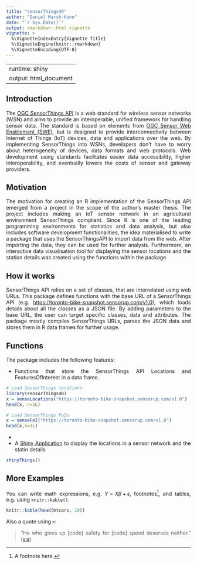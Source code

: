 ```yaml
---
title: "sensorThings4R"
author: "Daniel Marsh-Hunn"
date: "`r Sys.Date()`"
output: rmarkdown::html_vignette
vignette: >
  %\VignetteIndexEntry{Vignette Title}
  %\VignetteEngine{knitr::rmarkdown}
  %\VignetteEncoding{UTF-8}
---
```


---
runtime: shiny
output: html_document
---

<style>
body {
text-align: justify}
</style>

## Introduction

The [OGC SensorThings API](http://developers.sensorup.com/docs/) is a web standard for wireless sensor networks (WSN) and aims to provide an interoperable, unified framework for handling sensor data. The standard is based on elements from [OGC Sensor Web Enablement (SWE)](http://www.opengeospatial.org/ogc/markets-technologies/swe), but is designed to provide interconnectivity between Internet of Things (IoT) devices, data and applications over the web. By implementing SensorThings into WSNs, developers don't have to worry about heterogeneity of devices, data formats and web protocols. Web development using standards facilitates easier data accessibility, higher interoperability, and eventually lowers the costs of sensor and gateway providers.


## Motivation

The motivation for creating an R implementation of the SensorThings API emerged from a project in the scope of the author's master thesis. The project includes making an IoT sensor network in an agricultural environment SensorThings compliant. Since R is one of the leading programming environments for statistics and data analysis, but also includes software development functionalities, the idea materialised to write a package that uses the SensorThingsAPI to import data from the web. After importing the data, they can be used for further analysis. Furthermore, an interactive data visualisation tool for displaying the sensor locations and the station details was created using the functions within the package.


## How it works

SensorThings API relies on a set of classes, that are interrelated using web URLs. This package defines  functions with the base URL of a SensorThings API (e.g. [https://toronto-bike-snapshot.sensorup.com/v1.0](https://toronto-bike-snapshot.sensorup.com/v1.0)), which loads details about all the classes as a JSON file. By adding parameters to the base URL, the user can target specific classes, data and attributes. The package mostly compiles SensorThings URLs, parses the JSON data and stores them in R data frames for further usage.


## Functions

The package includes the following features:

- Functions that store the SensorThings API Locations and FeaturesOfInterest in a data frame.

```r
# Load SensorThings locations
library(sensorThings4R)
x = senseLocations("https://toronto-bike-snapshot.sensorup.com/v1.0")
head(x, n=1L)

# Load SensorThings FoIs
x = senseFoI("https://toronto-bike-snapshot.sensorup.com/v1.0")
head(x,n=1L)
```

- 


- A [Shiny Application](https://shiny.rstudio.com) to display the locations in a sensor network and the statin details 

```r
shinyThings()
```


## More Examples

You can write math expressions, e.g. $Y = X\beta + \epsilon$, footnotes^[A footnote here.], and tables, e.g. using `knitr::kable()`.

```r
knitr::kable(head(mtcars, 10))
```

Also a quote using `>`:

> "He who gives up [code] safety for [code] speed deserves neither."
([via](https://twitter.com/hadleywickham/status/504368538874703872))
